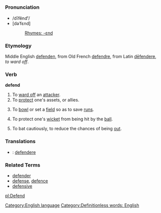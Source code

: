 =={{en}}==
[[Category:English language]]
===Pronunciation===
*/dīfĕnd'''ʹ'''/
*[dəˈfɛnd]
*:[[Rhymes:English:-ɛnd|Rhymes: -ɛnd]]
===Etymology===
Middle English [[defenden]], from Old French [[defendre]], from Latin [[defendere|dēfendere]], ''to ward off''.
===Verb===
'''defend'''

#To [[ward off]] an [[attacker]].
#To [[protect]] one's assets, or allies.
#{{cricket}} To [[bowl]] or set a [[field]] so as to save [[run]]s.
#{{cricket}} To protect one's [[wicket]] from being hit by the [[ball]].
#{{cricket}} To bat cautiously, to reduce the chances of being [[out]].

===Translations===
*{{la}}: [[defendere]]
===Related Terms===
*[[defender]]
*[[defense]], [[defence]]
*[[defensive]]

[[Category:Definitionless words: English]]

[[pl:Defend]]